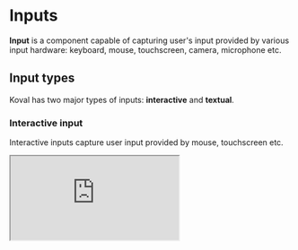 
# Inputs

**Input** is a component capable of capturing user's input provided by various input hardware: keyboard, mouse, touchscreen, camera, microphone etc.

## Input types

Koval has two major types of inputs: **interactive** and **textual**.

### Interactive input

Interactive inputs capture user input provided by mouse, touchscreen etc.

<Iframe
    src="https://morewings.github.io/koval-ui/iframe.html?args=label:Clickable%20checkbox&id=inputs-checkbox--primary&viewMode=story"
    width={777}
    height={100}
    caption="Interactive input example"
/>

### Textual input

Textual inputs capture user text input provided by keyboard.

<Iframe
    src="https://morewings.github.io/koval-ui/iframe.html?args=placeholder:Enter%20text%20here&id=inputs-text--primary&viewMode=story"
    width={777}
    height={100}
    caption="Textual input example"
/>

## Common input props

All inputs in library (both interactive and textual) support the following props, which mimic `HTMLInputElement` attributes.

```ts
import type {InputHTMLAttributes} from 'react';

export type NativeProps = {
    /**
     * @see https://developer.mozilla.org/en-US/docs/Web/HTML/Element/input#name
     */
    name?: InputHTMLAttributes<HTMLInputElement>['name'];
    /**
     * Set native HTML `required` attribute.
     * @see https://developer.mozilla.org/en-US/docs/Web/HTML/Attributes/required
     */
    required?: InputHTMLAttributes<HTMLInputElement>['required'];
    /**
     * Disable input.
     * @see https://developer.mozilla.org/en-US/docs/Web/HTML/Element/input#disabled
     */
    disabled?: InputHTMLAttributes<HTMLInputElement>['disabled'];
    /**
     * Provides substitute for native autofocus functionality.
     * @see https://developer.mozilla.org/en-US/docs/Web/HTML/Global_attributes/autofocus
     * @see https://github.com/facebook/react/issues/11851#issuecomment-351672131
     */
    autoFocus?: InputHTMLAttributes<HTMLInputElement>['autoFocus'];
    /** Set native HTML `form` attribute. */
    form?: InputHTMLAttributes<HTMLInputElement>['form'];
};
```

## Textual input props

Textual inputs are provided with additional props related to input mode and visual text formatting.

```ts
import type {InputHTMLAttributes} from 'react';

export type NativePropsTextual = NativeProps & {
    /**
     * Provides a hint about the type of data that might be entered by the user while
     * editing the element or its contents. This allows the browser to display an
     * appropriate virtual keyboard.
     * @see https://developer.mozilla.org/en-US/docs/Web/API/HTMLElement/inputMode
     */
    inputMode?: InputHTMLAttributes<HTMLInputElement>['inputMode'];
    /**
     * Set text for placeholder.
     * @see https://developer.mozilla.org/en-US/docs/Web/HTML/Element/input#placeholder
     */
    placeholder?: InputHTMLAttributes<HTMLInputElement>['placeholder'];
    /**
     * Set native HTML `autocomplete` attribute.
     * @see https://developer.mozilla.org/en-US/docs/Web/HTML/Attributes/autocomplete
     */
    autoComplete?: InputHTMLAttributes<HTMLInputElement>['autoComplete'];
    /**
     * Defines the maximum number of characters (as UTF-16 code units) the user can enter.
     * @see https://developer.mozilla.org/en-US/docs/Web/HTML/Attributes/maxlength
     */
    maxLength?: InputHTMLAttributes<HTMLInputElement>['maxLength'];
    /**
     * Defines the minimum number of characters (as UTF-16 code units) the user can enter.
     * @see https://developer.mozilla.org/en-US/docs/Web/HTML/Attributes/minlength
     */
    minLength?: InputHTMLAttributes<HTMLInputElement>['minLength'];
    /**
     * Pattern attribute specifies a regular expression the form control's value should match.
     * @see https://developer.mozilla.org/en-US/docs/Web/HTML/Attributes/pattern
     */
    pattern?: InputHTMLAttributes<HTMLInputElement>['pattern'];
    /**
     * Define the width of the input in characters
     */
    size?: InputHTMLAttributes<HTMLInputElement>['size'];
};
```

### Numeric input props

Textual inputs which accept **only numbers** have the following API:

```ts
import type {InputHTMLAttributes} from 'react';

export type NativePropsNumeric = Omit<
    NativePropsTextual,
    'inputMode' | 'pattern' | 'maxLength' | 'minLength'
> & {
    min?: InputHTMLAttributes<HTMLInputElement>['min'];
    /**
     * Define the maximum value that is acceptable and valid for the input
     * @see https://developer.mozilla.org/en-US/docs/Web/HTML/Attributes/max
     */
    max?: InputHTMLAttributes<HTMLInputElement>['max'];
    /**
     * Specify the granularity that the value must adhere to
     * @see https://developer.mozilla.org/en-US/docs/Web/HTML/Attributes/step
     */
    step?: InputHTMLAttributes<HTMLInputElement>['step'];
};
```
